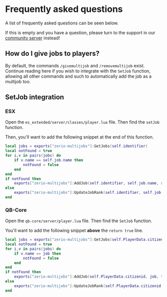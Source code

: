 # Frequently asked questions

A list of frequently asked questions can be seen below.

If this is empty and you have a question, please turn to the support in our [community server](http://discord.zerio-scripts.com) instead!

## How do I give jobs to players?

By default, the commands `/givemultijob` and `/removemultijob` exist. Continue reading here if you wish to integrate with the `SetJob` function, allowing all other commands and such to automatically add the job as a multijob too.

## SetJob integration

### ESX

Open the `es_extended/server/classes/player.lua` file. Then find the `setJob` function.

Then, you'll want to add the following snippet at the end of this function.

```lua
local jobs = exports["zerio-multijobs"]:GetJobs(self.identifier)
local notFound = true
for i,v in pairs(jobs) do
    if v.name == self.job.name then
        notFound = false
    end
end
if notFound then
    exports["zerio-multijobs"]:AddJob(self.identifier, self.job.name, self.job.grade)
else
    exports["zerio-multijobs"]:UpdateJobRank(self.identifier, self.job.name, self.job.grade)
end
```

### QB-Core

Open the `qb-core/server/player.lua` file. Then find the `SetJob` function.

You'll want to add the following snippet **above** the `return true` line.

```lua
local jobs = exports["zerio-multijobs"]:GetJobs(self.PlayerData.citizenid)
local notFound = true
for i,v in pairs(jobs) do
    if v.name == job then
        notFound = false
    end
end
if notFound then
    exports["zerio-multijobs"]:AddJob(self.PlayerData.citizenid, job, tonumber(grade))
else
    exports["zerio-multijobs"]:UpdateJobRank(self.PlayerData.citizenid, job, tonumber(grade))
end
```
